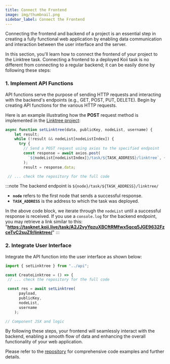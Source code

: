 ---
title: Connect the Frontend
image: img/thumbnail.png
sidebar_label: Connect the Frontend
---

Connecting the frontend and backend of a project is an essential step in creating a fully functional web application by enabling data communication and interaction between the user interface and the server.

In this section, you'll learn how to connect the frontend of your project to the Linktree task. Connecting a frontend to a deployed Koii task is no different from connecting
to a regular backend; it can be easily done by following these steps:

### 1. Implement API Functions

API functions serve the purpose of sending HTTP requests and interacting with the backend's endpoints (e.g., GET, POST, PUT, DELETE). Begin by creating API functions for the various HTTP requests.

Here is an example illustrating how the **POST** request method is implemented in the [Linktree project](https://github.com/koii-network/linktree-app/blob/main/src/api.js#L143):

```javascript
async function setLinktree(data, publicKey, nodeList, username) {
    let result;
    while (!result && nodeList[nodeListIndex]) {
      try {
        // Send a POST request using axios to the specified endpoint
        const response = await axios.post(
          `${nodeList[nodeListIndex]}/task/${TASK_ADDRESS}/linktree`, {payload,}
        );
        result = response.data;

 // ... check the repository for the full code
```

:::note
The backend endpoint is `${node}/task/${TASK_ADDRESS}/linktree/`

- **`node`** refers to the first node that sends a successful response.
- **`TASK_ADDRESS`** is the address to which the task was deployed.

In the above code block, we iterate through the `nodeList` until a successful response is received. If you use a `console.log` for the backend endpoint, you may retrieve a link similar to this: "**https://tasknet.koii.live/task/A2J2vyYqzuXBCftRMfwx5qcq5JGE9632FzceTvC2suZ9/linktree/**"
:::

### 2. Integrate User Interface

Integrate the API function into the user interface as shown below:

```js
import { setLinktree } from "../api";

const CreateLinktree = () => {
 // ... check the repository for the full code

 const res = await setLinktree(
      payload,
      publicKey,
      nodeList,
      username
    );

// Component JSX and logic
```

By following these steps, your frontend will seamlessly interact with the backend, enabling a smooth flow of data and enhancing the overall functionality of your web application.

Please refer to the [repository](https://github.com/koii-network/linktree-app) for comprehensive code examples and further details.
